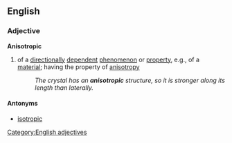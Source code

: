 ==English==
===Adjective===
[[Category:English adjectives]]
'''Anisotropic''' 
#of a [[directional]]ly [[dependent]] [[phenomenon]] or [[property]], e.g., of a [[material]]; having the property of [[anisotropy]]
#:''The crystal has an '''anisotropic''' structure, so it is stronger along its length than laterally.''
====Antonyms====
* [[isotropic]]